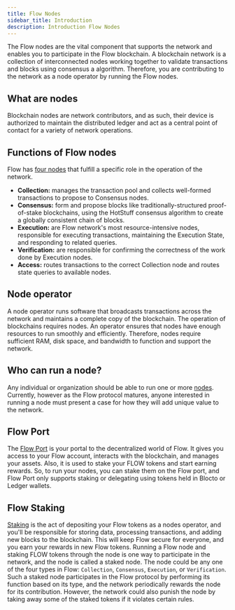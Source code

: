 ```yaml
---
title: Flow Nodes
sidebar_title: Introduction
description: Introduction Flow Nodes
---
```


The Flow nodes are the vital component that supports the network and enables you to participate in the Flow blockchain.
A blockchain network is a collection of interconnected nodes working together to validate transactions and blocks using consensus a algorithm.
Therefore, you are contributing to the network as a node operator by running the Flow nodes.

## What are nodes
Blockchain nodes are network contributors, and as such, their device is authorized 
to maintain the distributed ledger and act as 
a central point of contact for a variety of network operations.

## Functions of Flow nodes
Flow has [four nodes](https://docs.onflow.org/node-operation/node-roles/) that fulfill a specific role in the operation of the network.
- **Collection:** manages the transaction pool and collects well-formed transactions to propose to Consensus nodes.
- **Consensus:** form and propose blocks like traditionally-structured proof-of-stake blockchains, using the HotStuff consensus algorithm to create a globally consistent chain of blocks.
- **Execution:** are Flow network's most resource-intensive nodes, responsible for executing transactions, maintaining the Execution State, and responding to related queries. 
- **Verification:** are responsible for confirming the correctness of the work done by Execution nodes.
- **Access:** routes transactions to the correct Collection node and routes state queries to available nodes. 

## Node operator
A node operator runs software that broadcasts transactions across the network and maintains a complete copy of the blockchain. The operation of blockchains requires nodes.
An operator ensures that nodes have enough resources to run smoothly and efficiently. Therefore, nodes require sufficient RAM, disk space, and bandwidth to function and support the network.

## Who can run a node?

Any individual or organization should be able to run one or more [nodes](https://docs.onflow.org/node-operation/faq/). Currently, however as the Flow protocol matures, 
anyone interested in running a node must present a case for how they will add unique value to the network. 

## Flow Port 
The [Flow Port](https://docs.onflow.org/flow-port/staking-guide/) is your portal to the decentralized world of Flow. It gives you access to your Flow account, interacts with the blockchain,
and manages your assets. Also, it is used to stake your FLOW tokens and start earning rewards. So, to run your nodes, you can stake them 
on the Flow port, and Flow Port only supports staking or delegating using tokens held in Blocto or Ledger wallets.

## Flow Staking
[Staking](https://developers.onflow.org/nodes/staking) is the act of depositing your Flow tokens as a nodes operator, and you'll be 
responsible for storing data, processing transactions, and adding new blocks to the blockchain.
This will keep Flow secure for everyone, and you earn your rewards in new Flow tokens. 
Running a Flow node and staking FLOW tokens through the node is one way to participate in the network, and the node is called a staked node.
The node could be any one of the four types in Flow: `Collection`, `Consensus`, `Execution`, or `Verification`. Such a staked node participates 
in the Flow protocol by performing its function based on its type, and the network periodically rewards the node for its contribution. 
However, the network could also punish the node by taking away some of the staked tokens if it violates certain rules.
